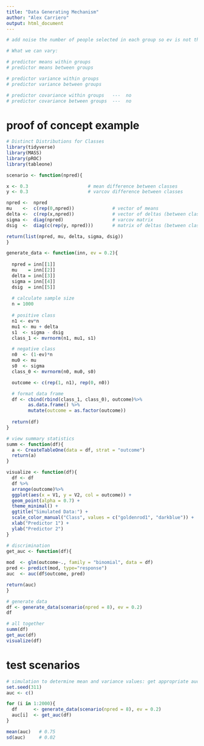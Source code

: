 ```yaml
---
title: "Data Generating Mechanism"
author: "Alex Carriero"
output: html_document
---
```

```r
# add noise the number of people selected in each group so ev is not the same every time 

# What we can vary: 

# predictor means within groups     
# predictor means between groups 

# predictor variance within groups 
# predictor variance between groups 

# predictor covariance within groups   ---  no
# predictor covariance between groups  ---  no
```

# proof of concept example
```r
# Distinct Distributions for Classes 
library(tidyverse)
library(MASS)
library(pROC)
library(tableone)
```

```r
scenario <- function(npred){

x <- 0.3                      # mean difference between classes 
y <- 0.3                      # varcov difference between classes 

npred <-  npred 
mu    <-  c(rep(0,npred))              # vector of means
delta <-  c(rep(x,npred))              # vector of deltas (between class mean differences)
sigma <-  diag(npred)                  # varcov matrix
dsig  <-  diag(c(rep(y, npred)))       # matrix of deltas (between class varcov differences)

return(list(npred, mu, delta, sigma, dsig))
}
```

```r
generate_data <- function(inn, ev = 0.2){
  
  npred = inn[[1]]
  mu    = inn[[2]]
  delta = inn[[3]]
  sigma = inn[[4]]
  dsig  = inn[[5]]
  
  # calculate sample size   
  n = 1000 
  
  # positive class
  n1 <- ev*n
  mu1 <- mu + delta
  s1  <- sigma - dsig
  class_1 <- mvrnorm(n1, mu1, s1)

  # negative class
  n0  <- (1-ev)*n
  mu0 <- mu
  s0  <- sigma
  class_0 <- mvrnorm(n0, mu0, s0)

  outcome <- c(rep(1, n1), rep(0, n0))

  # format data frame
  df <- cbind(rbind(class_1, class_0), outcome)%>% 
        as.data.frame() %>% 
        mutate(outcome = as.factor(outcome))
  
  return(df)
}
```

```r
# view summary statistics
summ <- function(df){
  a <- CreateTableOne(data = df, strat = "outcome")
  return(a)
}
```

```r
visualize <- function(df){
  df <- df 
  df %>%
  arrange(outcome)%>%
  ggplot(aes(x = V1, y = V2, col = outcome)) + 
  geom_point(alpha = 0.7) + 
  theme_minimal() + 
  ggtitle("Simulated Data:") + 
  scale_color_manual("Class", values = c("goldenrod1", "darkblue")) + 
  xlab("Predictor 1") +
  ylab("Predictor 2")
}
```

```r
# discrimination 
get_auc <- function(df){
  
mod  <- glm(outcome~., family = "binomial", data = df)
pred <- predict(mod, type="response")
auc  <- auc(df$outcome, pred)

return(auc)
}
```


```r
# generate data
df <- generate_data(scenario(npred = 8), ev = 0.2)
df
```

```r
# all together
summ(df) 
get_auc(df)
visualize(df)
```

# test scenarios 

```r
# simulation to determine mean and variance values: get appropriate auc 
set.seed(311)
auc <- c()

for (i in 1:2000){                                          
  df      <- generate_data(scenario(npred = 8), ev = 0.2)
  auc[i]  <- get_auc(df)
}

mean(auc)   # 0.75
sd(auc)     # 0.02
```
